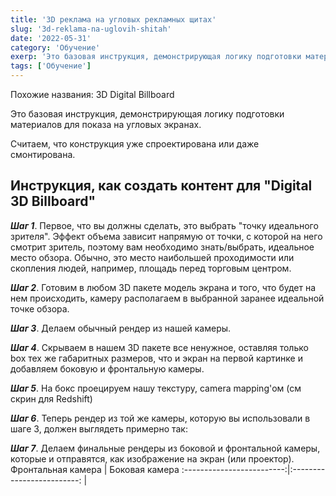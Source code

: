 ```yaml
---
title: '3D реклама на угловых рекламных щитах'
slug: '3d-reklama-na-uglovih-shitah'
date: '2022-05-31'
category: 'Обучение'
exerp: 'Это базовая инструкция, демонстрирующая логику подготовки материалов для показа на угловых экранах...'
tags: ['Обучение']
---
```

Похожие названия: 3D Digital Billboard

Это базовая инструкция, демонстрирующая логику подготовки материалов для показа на угловых экранах.

Считаем, что конструкция уже спроектирована или даже смонтирована.

 
## Инструкция, как создать контент для "Digital 3D Billboard"

***Шаг 1***. Первое, что вы должны сделать, это выбрать "точку идеального зрителя". Эффект объема зависит напрямую от точки, с которой на него смотрит зритель, поэтому вам необходимо знать/выбрать, идеальное место обзора. Обычно, это место наибольшей проходимости или скопления людей, например, площадь перед торговым центром.

 
***Шаг 2***. Готовим в любом 3D пакете модель экрана и того, что будет на нем происходить, камеру располагаем в выбранной заранее идеальной точке обзора. 
<CustomImage alt="Naked Eye Tutorial" src="https://utfs.io/f/57087c20-dbfe-4702-8e6a-613b7aecda2d-lpcb6r.png" />


***Шаг 3***. Делаем обычный рендер из нашей камеры.
<CustomImage alt="Naked Eye Tutorial" src="https://utfs.io/f/8e56996e-d4e2-4c64-b79d-0ebd6cbbd845-3et1iq.png" />


***Шаг 4***. Скрываем в нашем 3D пакете все ненужное, оставляя только box тех же габаритных размеров, что и экран на первой картинке и добавляем боковую и фронтальную камеры. 
<CustomImage alt="Naked Eye Tutorial" src="https://utfs.io/f/f69d9b64-892d-4f2b-8e55-a7969b06a3b0-czih42.png" />


***Шаг 5***. На бокс проецируем нашу текстуру, camera mapping'ом (см скрин для Redshift) 
<CustomImage alt="Naked Eye Tutorial" src="https://utfs.io/f/0a88a537-b658-47f0-a4b3-23ff48fcaa91-abfj0n.png" />


***Шаг 6***. Теперь рендер из той же камеры, которую вы использовали в шаге 3, должен выглядеть примерно так: 
<CustomImage alt="Naked Eye Tutorial" src="https://utfs.io/f/52820c4c-4c0c-4b07-a453-9bd6dd867d27-ugi919.png" />


***Шаг 7***. Делаем финальные рендеры из боковой и фронтальной камеры, которые и отправятся, как изображение на экран (или проектор).
Фронтальная камера         |   Боковая камера
:-------------------------:|:-------------------------:
<CustomImage alt="Naked Eye Tutorial" src="https://utfs.io/f/421c2051-f007-4d93-bd63-320d81433642-496opm.png" />  |  <CustomImage alt="Naked Eye Tutorial" src="https://utfs.io/f/b735e34e-08d4-43b7-9739-c3456646bafc-acg69m.png" />